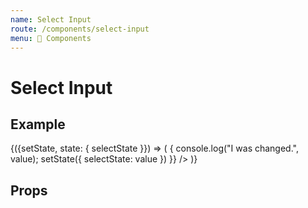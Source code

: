 ```yaml
---
name: Select Input
route: /components/select-input
menu: 🔌 Components
---
```


# Select Input


## Example

<Playground>
  <div class="docz-sdpi-wrapper">
    <DemoStateContainer
      initialState={{
        selectState: ''
      }}
    >
      {({setState, state: { selectState }}) => (
        <SDSelectInput
          label="Select Input"
          selectedOption={selectState}
          options={selectOptions}
          onChange={value => {
            console.log("I was changed.", value);
            setState({
              selectState: value
            })
          }}
        />
      )}
    </DemoStateContainer>
  </div>
</Playground>

## Props

<Props of={SDSelectInput} />
